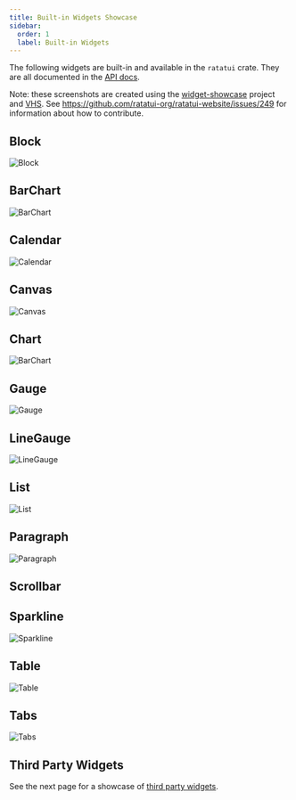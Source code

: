 ```yaml
---
title: Built-in Widgets Showcase
sidebar:
  order: 1
  label: Built-in Widgets
---
```



The following widgets are built-in and available in the `ratatui` crate. They are all documented in
the [API docs](https://docs.rs/ratatui/latest/ratatui/widgets/index.html).

Note: these screenshots are created using the [widget-showcase] project and [VHS]. See
https://github.com/ratatui-org/ratatui-website/issues/249 for information about how to contribute.

[widget-showcase]: https://github.com/ratatui-org/ratatui-website/blob/main/code/widget-showcase
[VHS]: https://github.com/charmbracelet/vhs

## Block <LinkBadge href="https://docs.rs/ratatui/latest/ratatui/widgets/block/struct.Block.html" text="Docs" />

![Block](./widgets/block.png)

## BarChart <LinkBadge href="https://docs.rs/ratatui/latest/ratatui/widgets/struct.BarChart.html" text="Docs" />

![BarChart](./widgets/bar_chart.png)

## Calendar <LinkBadge href="https://docs.rs/ratatui/latest/ratatui/widgets/calendar/struct.Monthly.html" text="Docs" />

![Calendar](./widgets/calendar.png)

## Canvas <LinkBadge href="https://docs.rs/ratatui/latest/ratatui/widgets/canvas/struct.Canvas.html" text="Docs" />

![Canvas](./widgets/canvas.png)

## Chart <LinkBadge href="https://docs.rs/ratatui/latest/ratatui/widgets/struct.Chart.html" text="Docs" />

![BarChart](./widgets/chart.png)

## Gauge <LinkBadge href="https://docs.rs/ratatui/latest/ratatui/widgets/struct.Gauge.html" text="Docs" />

![Gauge](./widgets/gauge.png)

## LineGauge <LinkBadge href="https://docs.rs/ratatui/latest/ratatui/widgets/struct.LineGauge.html" text="Docs" />

![LineGauge](./widgets/line_gauge.png)

## List <LinkBadge href="https://docs.rs/ratatui/latest/ratatui/widgets/struct.List.html" text="Docs" />

![List](./widgets/list.png)

## Paragraph <LinkBadge href="https://docs.rs/ratatui/latest/ratatui/widgets/struct.Paragraph.html" text="Docs" />

![Paragraph](./widgets/paragraph.png)

## Scrollbar <LinkBadge href="https://docs.rs/ratatui/latest/ratatui/widgets/struct.Scrollbar.html" text="Docs" /> <LinkBadge text="Help Wanted" href="https://github.com/ratatui-org/ratatui-website/issues/249" variant="caution" />

## Sparkline <LinkBadge href="https://docs.rs/ratatui/latest/ratatui/widgets/struct.Sparkline.html" text="Docs" />

![Sparkline](./widgets/sparkline.png)

## Table <LinkBadge href="https://docs.rs/ratatui/latest/ratatui/widgets/struct.Table.html" text="Docs" />

![Table](./widgets/table.png)

## Tabs <LinkBadge href="https://docs.rs/ratatui/latest/ratatui/widgets/struct.Tabs.html" text="Docs" />

![Tabs](./widgets/tabs.png)

## Third Party Widgets

See the next page for a showcase of [third party widgets](../third-party-widgets).
